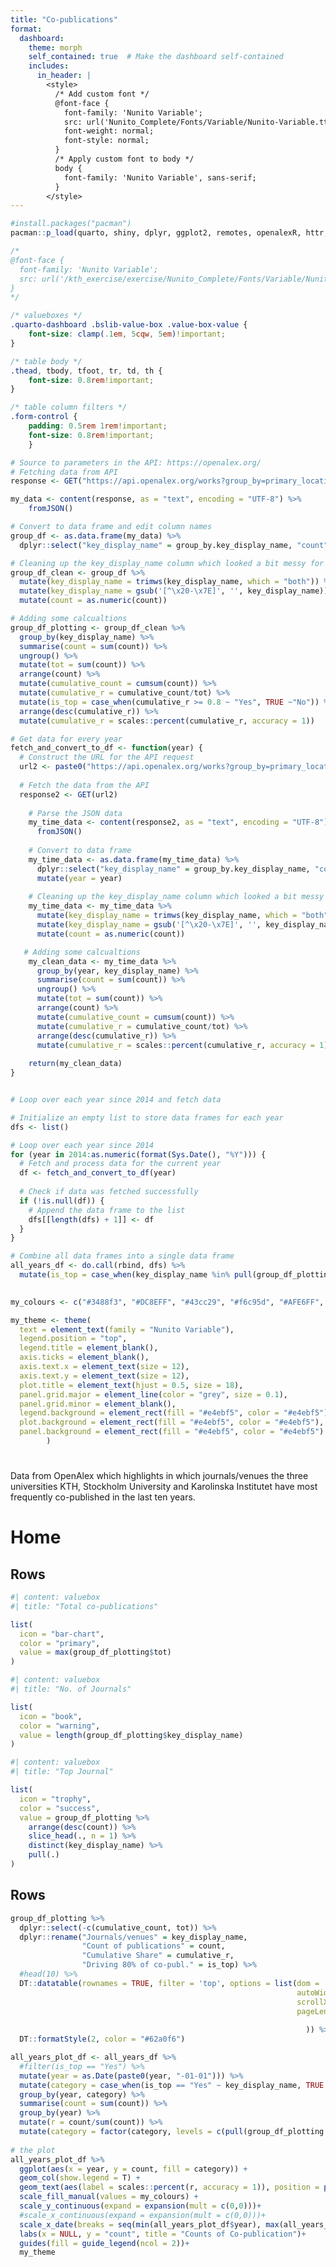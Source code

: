 ```yaml
---
title: "Co-publications"
format: 
  dashboard:
    theme: morph
    self_contained: true  # Make the dashboard self-contained
    includes:
      in_header: |
        <style>
          /* Add custom font */
          @font-face {
            font-family: 'Nunito Variable';
            src: url('Nunito_Complete/Fonts/Variable/Nunito-Variable.ttf') format('truetype');
            font-weight: normal;
            font-style: normal;
          }
          /* Apply custom font to body */
          body {
            font-family: 'Nunito Variable', sans-serif;
          }
        </style>
---
```


```r
#install.packages("pacman")
pacman::p_load(quarto, shiny, dplyr, ggplot2, remotes, openalexR, httr, jsonlite, kableExtra, DT, stringr, scales, lubridate, bslib, bsicons)
```

```css
/*
@font-face {
  font-family: 'Nunito Variable';
  src: url('/kth_exercise/exercise/Nunito_Complete/Fonts/Variable/Nunito-Variable.ttf') format('truetype');
}
*/

/* valueboxes */
.quarto-dashboard .bslib-value-box .value-box-value {
    font-size: clamp(.1em, 5cqw, 5em)!important;
}

/* table body */
.thead, tbody, tfoot, tr, td, th {
    font-size: 0.8rem!important;
}

/* table column filters */
.form-control {
    padding: 0.5rem 1rem!important;
    font-size: 0.8rem!important;
    }
```


```r

# Source to parameters in the API: https://openalex.org/
# Fetching data from API
response <- GET("https://api.openalex.org/works?group_by=primary_location.source.id&filter=publication_year:2014-2024,authorships.institutions.lineage:i161593684,authorships.institutions.lineage:i28166907,authorships.institutions.lineage:i86987016")

my_data <- content(response, as = "text", encoding = "UTF-8") %>%
    fromJSON()

# Convert to data frame and edit column names
group_df <- as.data.frame(my_data) %>% 
  dplyr::select("key_display_name" = group_by.key_display_name, "count" = "group_by.count")

# Cleaning up the key_display_name column which looked a bit messy for some rows and making counts into a numeric
group_df_clean <- group_df %>% 
  mutate(key_display_name = trimws(key_display_name, which = "both")) %>% 
  mutate(key_display_name = gsub('[^\x20-\x7E]', '', key_display_name)) %>% 
  mutate(count = as.numeric(count))

# Adding some calcualtions
group_df_plotting <- group_df_clean %>% 
  group_by(key_display_name) %>% 
  summarise(count = sum(count)) %>% 
  ungroup() %>% 
  mutate(tot = sum(count)) %>% 
  arrange(count) %>% 
  mutate(cumulative_count = cumsum(count)) %>%  
  mutate(cumulative_r = cumulative_count/tot) %>%  
  mutate(is_top = case_when(cumulative_r >= 0.8 ~ "Yes", TRUE ~"No")) %>%
  arrange(desc(cumulative_r)) %>% 
  mutate(cumulative_r = scales::percent(cumulative_r, accuracy = 1)) 
```

```r

# Get data for every year
fetch_and_convert_to_df <- function(year) {
  # Construct the URL for the API request
  url2 <- paste0("https://api.openalex.org/works?group_by=primary_location.source.id&filter=publication_year:", year, ",authorships.institutions.lineage:i161593684,authorships.institutions.lineage:i28166907,authorships.institutions.lineage:i86987016")
  
  # Fetch the data from the API
  response2 <- GET(url2)
  
    # Parse the JSON data
    my_time_data <- content(response2, as = "text", encoding = "UTF-8") %>%
      fromJSON()
    
    # Convert to data frame
    my_time_data <- as.data.frame(my_time_data) %>% 
      dplyr::select("key_display_name" = group_by.key_display_name, "count" = "group_by.count") %>% 
      mutate(year = year)
    
    # Cleaning up the key_display_name column which looked a bit messy for some rows and making counts into a numeric
    my_time_data <- my_time_data %>% 
      mutate(key_display_name = trimws(key_display_name, which = "both")) %>% 
      mutate(key_display_name = gsub('[^\x20-\x7E]', '', key_display_name)) %>% 
      mutate(count = as.numeric(count))

   # Adding some calcualtions
    my_clean_data <- my_time_data %>% 
      group_by(year, key_display_name) %>% 
      summarise(count = sum(count)) %>% 
      ungroup() %>% 
      mutate(tot = sum(count)) %>% 
      arrange(count) %>% 
      mutate(cumulative_count = cumsum(count)) %>%  
      mutate(cumulative_r = cumulative_count/tot) %>%  
      arrange(desc(cumulative_r)) %>% 
      mutate(cumulative_r = scales::percent(cumulative_r, accuracy = 1)) 
    
    return(my_clean_data)
}


# Loop over each year since 2014 and fetch data

# Initialize an empty list to store data frames for each year
dfs <- list()

# Loop over each year since 2014
for (year in 2014:as.numeric(format(Sys.Date(), "%Y"))) {
  # Fetch and process data for the current year
  df <- fetch_and_convert_to_df(year)
  
  # Check if data was fetched successfully
  if (!is.null(df)) {
    # Append the data frame to the list
    dfs[[length(dfs) + 1]] <- df
  }
}

# Combine all data frames into a single data frame
all_years_df <- do.call(rbind, dfs) %>% 
  mutate(is_top = case_when(key_display_name %in% pull(group_df_plotting %>% filter(is_top == "Yes") %>% distinct(key_display_name)) ~ "Yes", TRUE ~ "No"))
  
```

```r

my_colours <- c("#3488f3", "#DC8EFF", "#43cc29", "#f6c95d", "#AFE6FF", "#00508C", "#FF009B", "#AF00FF", "#FFADD2", "#9CFFD2", "#FFFF00", "#FFFF9A", "#E1BE61", "#383C4B")

my_theme <- theme(
  text = element_text(family = "Nunito Variable"),
  legend.position = "top",
  legend.title = element_blank(),
  axis.ticks = element_blank(),
  axis.text.x = element_text(size = 12),
  axis.text.y = element_text(size = 12),
  plot.title = element_text(hjust = 0.5, size = 18),
  panel.grid.major = element_line(color = "grey", size = 0.1),
  panel.grid.minor = element_blank(),
  legend.background = element_rect(fill = "#e4ebf5", color = "#e4ebf5"),
  plot.background = element_rect(fill = "#e4ebf5", color = "#e4ebf5"),
  panel.background = element_rect(fill = "#e4ebf5", color = "#e4ebf5")
        )
```

#  {.sidebar}

Data from OpenAlex which highlights in which journals/venues the three universities KTH, Stockholm University and Karolinska Institutet have most frequently co-published in the last ten years.

# Home

## Rows {height="20%"}

```r
#| content: valuebox
#| title: "Total co-publications"

list(
  icon = "bar-chart",
  color = "primary",
  value = max(group_df_plotting$tot)
)
```

```r
#| content: valuebox
#| title: "No. of Journals"

list(
  icon = "book",
  color = "warning",
  value = length(group_df_plotting$key_display_name)
)
```

```r
#| content: valuebox
#| title: "Top Journal"

list(
  icon = "trophy",
  color = "success",
  value = group_df_plotting %>% 
    arrange(desc(count)) %>% 
    slice_head(., n = 1) %>% 
    distinct(key_display_name) %>% 
    pull(.)
)
```

## Rows {height="80%"}

```r

group_df_plotting %>% 
  dplyr::select(-c(cumulative_count, tot)) %>% 
  dplyr::rename("Journals/venues" = key_display_name,
                "Count of publications" = count,
                "Cumulative Share" = cumulative_r,
                "Driving 80% of co-publ." = is_top) %>% 
  #head(10) %>% 
  DT::datatable(rownames = TRUE, filter = 'top', options = list(dom = 'tip',
                                                                autoWidth = F,
                                                                scrollX=T,
                                                                pageLength = length(group_df_plotting$key_display_name)
                                                                
                                                                  )) %>% 
  DT::formatStyle(2, color = "#62a0f6")

```

```r
all_years_plot_df <- all_years_df %>% 
  #filter(is_top == "Yes") %>% 
  mutate(year = as.Date(paste0(year, "-01-01"))) %>% 
  mutate(category = case_when(is_top == "Yes" ~ key_display_name, TRUE ~ "Others")) %>% 
  group_by(year, category) %>% 
  summarise(count = sum(count)) %>% 
  group_by(year) %>% 
  mutate(r = count/sum(count)) %>% 
  mutate(category = factor(category, levels = c(pull(group_df_plotting %>% filter(is_top == "Yes") %>% distinct(key_display_name)),"Others")))
  
# the plot
all_years_plot_df %>% 
  ggplot(aes(x = year, y = count, fill = category)) +
  geom_col(show.legend = T) +
  geom_text(aes(label = scales::percent(r, accuracy = 1)), position = position_stack(vjust = .5))+
  scale_fill_manual(values = my_colours) +
  scale_y_continuous(expand = expansion(mult = c(0,0)))+
  #scale_x_continuous(expand = expansion(mult = c(0,0)))+
  scale_x_date(breaks = seq(min(all_years_plot_df$year), max(all_years_plot_df$year), by="1 year"), date_labels = "%Y", expand = expansion(mult = c(0,0)))+
  labs(x = NULL, y = "count", title = "Counts of Co-publication")+
  guides(fill = guide_legend(ncol = 2))+
  my_theme

```
